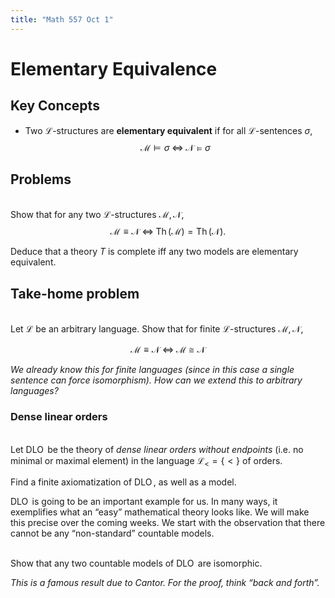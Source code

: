 ```yaml
---
title: "Math 557 Oct 1"
---
```


# Elementary Equivalence

## Key Concepts

- Two $\mathcal{L}$-structures are **elementary equivalent** if for all $\mathcal{L}$-sentences $\sigma$,
  $$\mathcal{M} \models \sigma \; \iff \; \mathcal{N} \models \sigma$$

## Problems

:::{#exr-}
\
Show that for any two $\mathcal{L}$-structures $\mathcal{M}, \mathcal{N}$,
$$
\mathcal{M}\equiv \mathcal{N} \; \iff \; \operatorname{Th}(\mathcal{M}) = \operatorname{Th}(\mathcal{N}).
$$

Deduce that a theory $T$ is complete iff any two models are elementary equivalent.
:::


::: {.callout-important}
## Take-home problem
\
Let $\mathcal{L}$ be an arbitrary language. Show that for finite $\mathcal{L}$-structures $\mathcal{M}, \mathcal{N}$,

$$
\mathcal{M} \equiv \mathcal{N} \; \iff \; \mathcal{M} \cong \mathcal{N}
$$

*We already know this for finite languages (since in this case a single sentence can force isomorphism). How can we extend this to arbitrary languages?*
:::


### Dense linear orders

:::{#exr-}
\
Let $\operatorname{DLO}$ be the theory of *dense linear orders without endpoints* (i.e. no minimal or maximal element) in the language $\mathcal{L}_{<}=\{<\}$ of orders.

Find a finite axiomatization of $\operatorname{DLO}$, as well as a model.
:::

$\operatorname{DLO}$ is going to be an important example for us. In many ways, it exemplifies what an "easy" mathematical theory looks like. We will make this precise over the coming weeks. We start with the observation that there cannot be any "non-standard" countable models.

:::{#exr-}
\
Show that any two countable models of $\operatorname{DLO}$ are isomorphic.

*This is a famous result due to Cantor. For the proof, think "back and forth".*
:::


